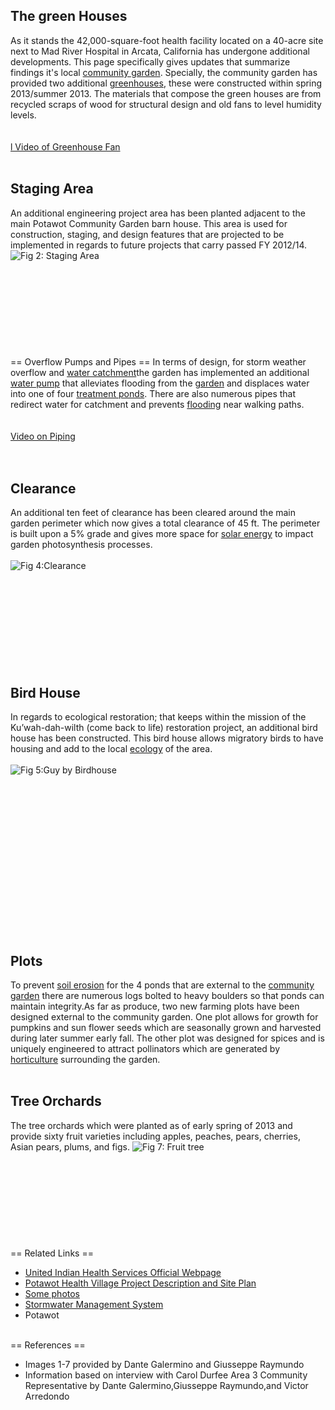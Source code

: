 == The green Houses ==
As it stands the 42,000-square-foot health facility located on a 40-acre site next to Mad River Hospital in 
Arcata, California has undergone additional developments. This page specifically gives updates that summarize findings it's local [[community garden]]. Specially, the community garden has provided two additional [[greenhouses]], these were constructed within spring 2013/summer 2013. The materials that compose the green houses are from recycled scraps of wood for structural design and old fans to level humidity levels.
<br>{{gallery
|width=180
|height=135
|lines=1
|Image:Greenhouses.jpg|Fig 1:The Four Green Houses
|Image:Green_house_fan.jpg|Fig 1a:Green House Fan
|Image:Tamatoe.jpg|Fig 1b:Tomatoes in the house
|Image:Squashzucchini.jpg|Fig 1c: Other vegatables}}<br> 
<br>[http://s12.photobucket.com/user/badboyraymundo/media/ABFB2716-D847-429E-9611-3929B9748A08-963-000000B6212F43EF_zpsa46ac082.mp4.html l Video of Greenhouse Fan]
<br>
<br>

== Staging Area ==
An additional engineering project area has been planted adjacent to the main Potawot Community Garden barn house. This area is used for construction, staging, and design features that are projected to be implemented in regards to future projects that carry passed FY 2012/14.
[[File:Staging_area.jpg|thumb|left|Fig 2: Staging Area]] 
<br>
<br>
<br>
<br>
<br>
<br>
<br>
<br>
<br>
<br>
== Overflow Pumps and Pipes ==
In terms of design, for storm weather overflow and [http://www.appropedia.org/How_to_dig_a_water_catchment water catchment]the garden has implemented an additional [[water pump]] that alleviates flooding from the [[garden]] and displaces water into one of four [[treatment ponds]]. There are also numerous pipes that redirect water for catchment and prevents [[flooding]] near walking paths.
<br>{{gallery
|width=180
|height=135
|lines=1
|Image:Piping.jpg|Fig 3:Overflow pipe
|Image:Subpump.jpg|Fig 3a:Pump}}<br> 
<br>[http://s12.photobucket.com/user/badboyraymundo/media/5B5FF4EB-C9E6-42B1-9A50-E0631380BAA0-963-000000B66F6E6CF2_zpsec7089d0.mp4.html Video on Piping]<br>
<br>
<br>

== Clearance ==
An additional ten feet of clearance has been cleared around the main garden perimeter which now gives a total clearance of 45 ft. The perimeter is built upon a 5% grade and gives more space for [[solar energy]] to impact garden photosynthesis processes.<br>  
<br>[[File:Distance.jpg|thumb|left|Fig 4:Clearance]]
<br>
<br>
<br>
<br>
<br>
<br>
<br>
<br>
<br>
<br>

== Bird House ==
In regards to ecological restoration; that keeps within the mission of the Ku’wah-dah-wilth (come back to life) restoration project, an additional bird house has been constructed. This bird house allows migratory birds to have housing and add to the local [[ecology]] of the area.<br>
<br>[[File:392A22A5-B99B-4FB7-9AF6-EE83616D2DCF-963-000000B718FA5962 zpse6f58b6f.jpg|thumb|left|Fig 5:Guy by Birdhouse]]
<br>
<br>
<br>
<br>
<br>
<br>
<br>
<br>
<br>
<br>
<br>
<br>
<br>
<br>
<br>
<br>

== Plots ==
To prevent [[soil erosion]] for the 4 ponds that are external to the [[community garden]] there are numerous logs bolted to heavy boulders so that ponds can maintain integrity.As far as produce, two new farming plots have been designed external to the community garden. One plot allows for growth for pumpkins and sun flower seeds which are seasonally grown and harvested during later summer early fall. The other plot was designed for spices and is uniquely engineered to attract pollinators which are generated by [[horticulture]] surrounding the garden.<br> 
{{gallery
|width=180
|height=135
|lines=1
|Image:Pumpkins.jpg|Fig 6:The Patch
|Image:Spices.jpg|Fig 6a:Spices
|Image:Flowers.jpg|Fig 6b:Flowers for pollinators 
|Image:Fertilizer.jpg|Fig 6c: Plot supplies}}<br>

== Tree Orchards ==
The tree orchards which were planted as of early spring of 2013 and provide sixty fruit varieties including apples, peaches, pears, cherries, Asian pears, plums, and figs.
[[File:Tree Orchard.jpg|thumb|left|Fig 7: Fruit tree]]<br>
<br>
<br>
<br>
<br>
<br>
<br>
<br>
<br>
<br>
== Related Links ==
*[http://uihs.org/ United Indian Health Services Official Webpage]
*[http://www.humboldt1.com/~water/main_pages/PHVP.html Potawot Health Village Project Description and Site Plan]
*[http://www.speakeasy.org/~boba/grnlkpth.html Some photos]
*[http://www.humboldt.edu/~hjb8/potawot.htm Stormwater Management System]
*<Categorytree mode="pages">Potawot</Categorytree><br>
<br>
== References ==
*Images 1-7 provided by Dante Galermino and Giusseppe Raymundo
*Information based on interview with Carol Durfee Area 3 Community Representative by Dante Galermino,Giusseppe Raymundo,and Victor Arredondo